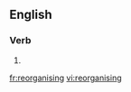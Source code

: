 
==English==

===Verb===
{{head|en|present participle}}

# {{present participle of|reorganise|lang=en|nocat=1}}

[[fr:reorganising]]
[[vi:reorganising]]